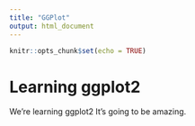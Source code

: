 ```yaml
---
title: "GGPlot"
output: html_document
---
```


```r
knitr::opts_chunk$set(echo = TRUE)
```

# Learning ggplot2

We're learning ggplot2 It's going to be amazing. 


